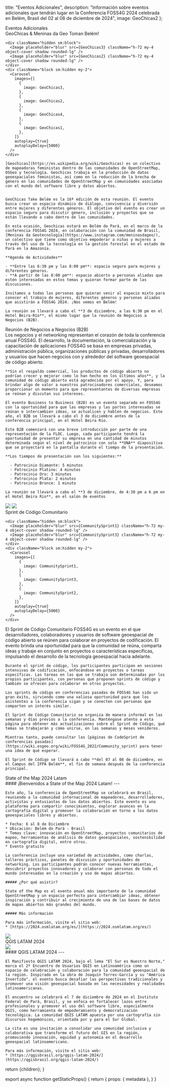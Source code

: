 
  title: "Eventos Adicionales",
  description: "Información sobre eventos adicionales que tendrán lugar en la Conferencia FOSS4G 2024 celebrada en Belém, Brasil del 02 al 08 de diciembre de 2024",
  image: GeoChicas2
};

<div className="sm:hidden">
<Heading bubble>Eventos Adicionales</Heading>
</div>

<Heading bubble color="orange">
  GeoChicas &amp; Meninas da Geo Toman Belém!
</Heading>

<div className="sm:grid sm:grid-cols-12 gap-4">
  <div className="col-span-5 rounded-lg overflow-hidden">

    <div className="hidden sm:block">
      <Image placeholder="blur" src={GeoChicas3} className="h-72 my-4 object-cover shadow rounded-lg" />
      <Image placeholder="blur" src={GeoChicas2} className="h-72 my-4 object-cover shadow rounded-lg" />
    </div>
    <div className="block sm:hidden my-2">
      <Carousel
        images={[
          {
            image: GeoChicas3,
          },
          {
            image: GeoChicas2,
          },
          {
            image: GeoChicas4,
          },
          {
            image: GeoChicas1,
          },
        ]}
        autoplay={true}
        autoplayDelay={5000}
      />
    </div>

  </div>
  <div className="col-span-7">

    [Geochicas](https://es.wikipedia.org/wiki/Geochicas) es un colectivo de mapeadoras feministas dentro de las comunidades de OpenStreetMap, OSGeo y tecnología. Geochicas trabaja en la producción de datos geoespaciales feministas, así como en la reducción de la brecha de género en las comunidades de OpenStreetMap y en comunidades asociadas con el mundo del software libre y datos abiertos.


    GeoChicas Take Belém es la 16ª edición de esta reunión. El evento busca crear un espacio dinámico de diálogo, convivencia y diversión entre mujeres y diferentes géneros. El objetivo del evento es crear un espacio seguro para discutir género, inclusión y proyectos que se están llevando a cabo dentro de las comunidades.

    En esta ocasión, Geochicas estará en Belém do Pará, en el marco de la conferencia FOSS4G 2024, en colaboración con la comunidad de Brasil, [Meninas da Geotecnología](https://www.instagram.com/meninasdageo/), un colectivo que tiene como objetivo empoderar a niñas y mujeres a través del uso de la tecnología en la gestión forestal en el estado de Pará en la Amazonía.

    **Agenda de Actividades**

    - **Entre las 6:30 pm y las 8:00 pm**: espacio seguro para mujeres y diferentes géneros.
    - **A partir de las 8:00 pm**: espacio abierto a personas aliadas que estén interesadas en estos temas y quieran formar parte de las discusiones.

    Invitamos a todas las personas que quieran venir al espacio mixto para conocer el trabajo de mujeres, diferentes géneros y personas aliadas que asistirán a FOSS4G 2024. ¡Nos vemos en Belém!

    La reunión se llevará a cabo el **3 de diciembre, a las 6:30 pm en el Hotel Beira-Río**, el mismo lugar que la reunión de Negocios a Negocios (B2B).

  </div>
</div>

<Heading bubble color="red">
  Reunión de Negocios a Negocios (B2B)
</Heading>

<div className="grid grid-cols-1 sm:grid-cols-12 gap-4">
  <div className="sm:col-span-7 order-last sm:order-first">
    Los negocios y el networking representan el corazón de toda la conferencia anual FOSS4G. El desarrollo, la documentación, la comercialización y la capacitación de aplicaciones FOSS4G se basa en empresas privadas, administración pública, organizaciones públicas y privadas, desarrolladores y usuarios que hacen negocios con y alrededor del software geoespacial de código abierto.

    **Sin el respaldo comercial, los productos de código abierto no podrían crecer y mejorar como lo han hecho en los últimos años**, y la comunidad de código abierto está agradecida por el apoyo. Y, para brindar algo de valor a nuestros patrocinadores comerciales, deseamos proporcionar un momento para que representantes de diversas empresas se reúnan y discutan sus intereses.

    El evento Business to Business (B2B) es un evento separado en FOSS4G con la oportunidad para que las empresas y las partes interesadas se reúnan e intercambien ideas, se actualicen y hablen de negocios. Este año, el B2B se llevará a cabo el 3 de diciembre antes de la conferencia principal, en el Hotel Beira Rio.

    Este B2B comenzará con una breve introducción por parte de una representación de la FLOC. Luego, cada participante tendrá la oportunidad de presentar su empresa en una cantidad de minutos determinada según el nivel de patrocinio con solo **UNA** diapositiva que se proyectará en la pantalla durante el tiempo de la presentación.

    **Los tiempos de presentación son los siguientes:**

      - Patrocinio Diamante: 5 minutos
      - Patrocinio Platino: 4 minutos
      - Patrocinio Oro: 3 minutos
      - Patrocinio Plata: 2 minutos
      - Patrocinio Bronce: 1 minuto

    La reunión se llevará a cabo el **3 de diciembre, de 4:30 pm a 6 pm en el Hotel Beira Rio**, en el salón de eventos

  </div>

<div className="sm:col-span-5 rounded-lg overflow-hidden order-first sm:order-last">
  <div className="hidden sm:block">

  <Image placeholder="blur" src={BeiraRio1} className="h-72 my-4 object-cover shadow rounded-lg" />
  <Image placeholder="blur" src={BeiraRio3} className="h-72 my-4 object-cover shadow rounded-lg" />
  </div>
  <div className="block sm:hidden my-2">
    <Carousel
      images={[
        {
          image: BeiraRio1,
        },
        {
          image: BeiraRio3,
        },
        {
          image: BeiraRio2,
        },
      ]}
      autoplay={true}
      autoplayDelay={5000}
    />
  </div>

</div>
</div>

<Heading bubble color="green">
  Sprint de Código Comunitario
</Heading>

<div className="sm:grid sm:grid-cols-12 gap-4">
  <div className="col-span-5 rounded-lg overflow-hidden">

    <div className="hidden sm:block">
      <Image placeholder="blur" src={CommunitySprint1} className="h-72 my-4 object-cover shadow rounded-lg" />
      <Image placeholder="blur" src={CommunitySprint3} className="h-72 my-4 object-cover shadow rounded-lg" />
    </div>
    <div className="block sm:hidden my-2">
      <Carousel
        images={[
          {
            image: CommunitySprint1,
          },
          {
            image: CommunitySprint3,
          },
          {
            image: CommunitySprint2,
          },
        ]}
        autoplay={true}
        autoplayDelay={5000}
      />
    </div>

  </div>
  <div className="col-span-7">
    El Sprint de Código Comunitario FOSS4G es un evento en el que desarrolladores, colaboradores y usuarios de software geoespacial de código abierto se reúnen para colaborar en proyectos de codificación. El evento brinda una oportunidad para que la comunidad se reúna, comparta ideas y trabaje en conjunto en proyectos o características específicas, impulsando el desarrollo de la tecnología geoespacial hacia adelante.

    Durante el sprint de código, los participantes participan en sesiones intensivas de codificación, enfocándose en proyectos o tareas específicas. Las tareas en las que se trabaja son determinadas por los propios participantes, con personas que proponen sprints de código y también se ofrecen para colaborar en otros proyectos.

    Los sprints de código en conferencias pasadas de FOSS4G han sido un gran éxito, sirviendo como una valiosa oportunidad para que los asistentes a la conferencia sigan y se conecten con personas que comparten un interés similar.

    El Sprint de Código Comunitario se organiza de manera informal en las semanas y días previos a la conferencia. Manténgase atento a esta página para obtener más actualizaciones sobre el Sprint de Código, qué temas se trabajarán y cómo unirse, en las semanas y meses venideros.

    Mientras tanto, puede consultar las [páginas de CodeSprint de conferencias pasadas](https://wiki.osgeo.org/wiki/FOSS4G_2022/Community_sprint) para tener una idea de qué esperar.

    El Sprint de Código se llevará a cabo **del 07 al 08 de diciembre, en el Campus del IFPA Belém**, el fin de semana después de la conferencia principal.
  </div>
</div>

<Heading bubble color="blue">
  State of the Map 2024 Latam
</Heading>

<div className="grid grid-cols-1 sm:grid-cols-12 gap-4 sm:flex-row">
  <div className="sm:col-span-7 order-last sm:order-first">
    #### ¡Bienvenidos a State of the Map 2024 Latam!
    ---

    Este año, la conferencia de OpenStreetMap se celebrará en Brasil, reuniendo a la comunidad internacional de mapeadores, desarrolladores, activistas y entusiastas de los datos abiertos. Este evento es una plataforma para compartir conocimientos, explorar avances en la cartografía digital y promover la colaboración en torno a los datos geoespaciales libres y abiertos.

    * Fecha: 6 al 8 de Diciembre
    * Ubicación: Belém do Pará - Brasil
    * Temas clave: innovación en OpenStreetMap, proyectos comunitarios de mapeo, herramientas de análisis de datos geoespaciales, sostenibilidad en cartografía digital, entre otros.
    * Evento gratuito

    La conferencia incluye una variedad de actividades, como charlas, talleres prácticos, paneles de discusión y oportunidades de networking. Los participantes podrán conocer nuevas herramientas, descubrir proyectos innovadores y colaborar con personas de todo el mundo interesadas en la creación y uso de mapas abiertos.

    ##### ¿Por qué asistir?

    State of the Map es el evento anual más importante de la comunidad OpenStreetMap y un espacio perfecto para intercambiar ideas, obtener inspiración y contribuir al crecimiento de una de las bases de datos de mapas abiertos más grandes del mundo.

    ##### Más información

    Para más información, visite el sitio web:
    * [https://2024.osmlatam.org/es/](https://2024.osmlatam.org/es/)


  </div>
  <div className="sm:col-span-5 order-first sm:order-last">
    <Image placeholder="blur" src={SotmLogo} className="my-4 w-full shadow rounded-lg" />
  </div>
</div>

<Heading bubble color="orange">
  QGIS LATAM 2024
</Heading>

<div className="grid grid-cols-1 sm:grid-cols-12 gap-4 sm:flex-row">
  <div className="sm:col-span-5 order-first sm:order-last">
    <Image placeholder="blur" src={QgisLogo} className="my-4 w-full shadow rounded-lg" />
  </div>
  <div className="sm:col-span-7 order-first sm:order-last">
    #### QGIS LATAM 2024
    ---

    El Manifiesto QGIS LATAM 2024, bajo el lema "El Sur es Nuestro Norte," marca el 2º Encuentro de Usuarios QGIS en Latinoamérica como un espacio de celebración y colaboración para la comunidad geoespacial de la región. Inspirado en la obra de Joaquín Torres-García y su "América Invertida", el evento busca desafiar las perspectivas tradicionales y promover una visión geoespacial basada en las necesidades y realidades latinoamericanas.

    El encuentro se celebrará el 7 de diciembre de 2024 en el Instituto Federal de Pará, Brasil, y se enfoca en fortalecer lazos entre profesionales y promover el uso del software libre, especialmente QGIS, como herramienta de empoderamiento y democratización tecnológica. La comunidad QGIS LATAM apuesta por una cartografía sin discursos hegemónicos, orientada por y para el Sur Global.

    La cita es una invitación a consolidar una comunidad inclusiva y colaborativa que transforme el futuro del GIS en la región, promoviendo innovación, equidad y autonomía en el desarrollo geoespacial latinoamericano.

    Para más información, visite el sitio web:
    * [https://qgisbrasil.org/qgis-latam-2024/](https://qgisbrasil.org/qgis-latam-2024/)
  </div>
</div>

  return <MdxLayout metadata={metadata}>{children}</MdxLayout>;
}

export async function getStaticProps() {
  return {
    props: {
      metadata
    },
  }
}
